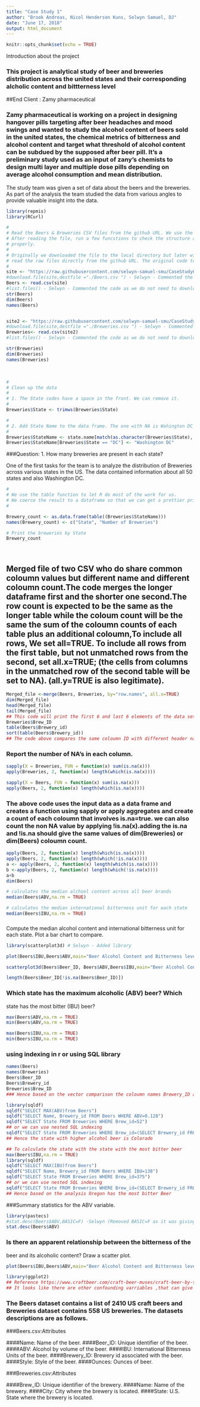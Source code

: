 ---
title: "Case Study 1"
author: "Brook Andreas, Nicol Henderson Kuns, Selwyn Samuel, DJ"
date: "June 17, 2018"
output: html_document
---

```{r setup, include=FALSE}
knitr::opts_chunk$set(echo = TRUE)

```
Introduction about the project 

### This project is analytical study of beer and breweries distribution across the united states and their corresponding alcholic content and bittterness level 

##End Client : Zamy pharmaceutical

### Zamy pharmaceutical is working on a project in designing hangover pills targeting after beer headaches and mood swings and wanted to study the alcohol content of beers sold in the united states, the chemical metrics of bitterness and alcohol content and target what threshold of alcohol content can be subdued by the supposed after beer pill. It's a preliminary study used as an input of zany's chemists to design multi layer and multiple dose pills depending on average alcohol consumption and mean distribution.

The study team was given a set of data about the beers and the breweries. As part of the analysis the team studied the data from various angles to provide valuable insight into the data.


```{r }
library(repmis)
library(RCurl)

#
# Read the Beers & Breweries CSV files from the github URL. We use the RAW URL to read the CSV file's content properly.
# After reading the file, run a few funcstions to check the structure and data content to verify if we read the files 
# properly.
#
# Originally we downloaded the file to the local directory but later with the help of Prof. Santerre we were able to 
# read the raw files directly from the github URL. The original code to download to local directory is commented out.
# 
site <- "https://raw.githubusercontent.com/selwyn-samuel-smu/CaseStudy01/master/Beers.csv"
#download.file(site,destfile ="./Beers.csv ") - Selwyn - Commented the code as we do not need to download to local disk
Beers <- read.csv(site)
#list.files() - Selwyn - Commented the code as we do not need to download the file to local disk
str(Beers)
dim(Beers)
names(Beers)


site2 <- "https://raw.githubusercontent.com/selwyn-samuel-smu/CaseStudy01/master/Breweries.csv"
#download.file(site,destfile ="./Breweries.csv ") - Selwyn - Commented the code as we do not need to download the file to local disk
Breweries<- read.csv(site2)
#list.files() - Selwyn - Commented the code as we do not need to download the file to local disk

str(Breweries)
dim(Breweries)
names(Breweries)
```
$~$

```{r}

#
# Clean up the data
#
# 1. The State codes have a space in the front. We can remove it.
#
Breweries$State <- trimws(Breweries$State)

#
# 2. Add State Name to the data frame. The one with NA is Wahington DC
#
Breweries$StateName <- state.name[match(as.character(Breweries$State), state.abb)]
Breweries$StateName[Breweries$State == "DC"] <- "Washington DC"

```

###Question: 1. How many breweries are present in each state?

One of the first tasks for the team is to analyze the distribution of Breweries across various states in the US. The data contained information about all 50 states and also Washington DC. 

```{r}

#
# We use the table function to let R do most of the work for us.
# We coerce the result to a dataframe so that we can get a prettier print by state.
#

Brewery_count <- as.data.frame(table((Breweries$StateName)))
names(Brewery_count) <- c("State", "Number of Breweries")

# Print the breweries by State
Brewery_count

```

$~$

## Merged file of two CSV who do share common coloumn values but different name and different coloumn count.The code merges the longer dataframe first and the shorter one second.The row count is expected to be the same as the longer table while the coloum count will be the same the sum of the coloumn counts of each table plus an additional coloumn,To include all rows, We set all=TRUE. To include all rows from the first table, but not unmatched rows from the second, set all.x=TRUE; (the cells from columns in the unmatched row of the second table will be set to NA). (all.y=TRUE is also legitimate).

```{r}
Merged_file <-merge(Beers, Breweries, by="row.names", all.x=TRUE)
dim(Merged_file)
head(Merged_file)
tail(Merged_file)
## This code will print the first 6 and last 6 elements of the data set 
Breweries$Brew_ID
table(Beers$Brewery_id)
sort(table(Beers$Brewery_id))
## The code above compares the same coloumn ID with different header names 
```


### Report the number of NA's in each column.
```{r}
sapply(X = Breweries, FUN = function(x) sum(is.na(x)))
apply(Breweries, 2, function(x) length(which(is.na(x))))

sapply(X = Beers, FUN = function(x) sum(is.na(x)))
apply(Beers, 2, function(x) length(which(is.na(x))))
```
### The above  code uses the input data as a data frame and creates a function using sapply or apply aggregates and create a count of each coloumn that involves is.na=true. we can also count the non NA value by applying !is.na(x).adding the is.na and !is.na  should give the same values of dim(Breweries) or dim(Beers) coloumn count.
```{r}
apply(Beers, 2, function(x) length(which(is.na(x))))
apply(Beers, 2, function(x) length(which(!is.na(x))))
a <- apply(Beers, 2, function(x) length(which(is.na(x))))
b <-apply(Beers, 2, function(x) length(which(!is.na(x))))
a+b
dim(Beers)
```
```{r}
# calculates the median alchool content across all beer brands
median(Beers$ABV,na.rm = TRUE)

# calculates the median international bitterness unit for each state
median(Beers$IBU,na.rm = TRUE)


```
###
Compute the median alcohol content and international
bitterness unit for each state. Plot a bar chart to compare.

```{r}
library(scatterplot3d) # Selwyn - Added library

plot(Beers$IBU,Beers$ABV,main="Beer Alcohol Content and Bitterness level contrast",col="blue", xlim=c(0,150),ylim = c(0,0.13))

scatterplot3d(Beers$Beer_ID, Beers$ABV,Beers$IBU,main="Beer Alcohol Content and Bitterness level contrast",xlab = "Beer_ID", xlim =c(0,2500),ylab = "ABV",ylim=c(0,0.13),zlab = "IBU " ,angle = 55,pch = 16, color="steelblue")

length(Beers$Beer_ID[!is.na(Beers$Beer_ID)])

```
### Which state has the maximum alcoholic (ABV) beer? Which
state has the most bitter (IBU) beer?

```{r}
max(Beers$ABV,na.rm = TRUE)
min(Beers$ABV,na.rm = TRUE)

max(Beers$IBU,na.rm = TRUE)
min(Beers$IBU,na.rm = TRUE)
```
### using indexing in r or using SQL library  
```{r}

names(Beers)
names(Breweries)
Beers$Beer_ID
Beers$Brewery_id
Breweries$Brew_ID
### Hence based on the vector comparison the coloumn names Brewery_ID and Brew_ID are the common coloumns where the data frame merge or join is done

library(sqldf)
sqldf("SELECT MAX(ABV)from Beers")
sqldf("SELECT Name, Brewery_id FROM Beers WHERE ABV=0.128")
sqldf("SELECT State FROM Breweries WHERE Brew_id=52")
## or we can use nested SQL indexing 
sqldf("SELECT State FROM Breweries WHERE Brew_id=(SELECT Brewery_id FROM Beers WHERE ABV=(SELECT MAX(ABV)from Beers))")
## Hence the state with higher alcohol beer is Colorado

## To calculate the state with the state with the most bitter beer 
max(Beers$IBU,na.rm = TRUE)
library(sqldf)
sqldf("SELECT MAX(IBU)from Beers")
sqldf("SELECT Name, Brewery_id FROM Beers WHERE IBU=138")
sqldf("SELECT State FROM Breweries WHERE Brew_id=375")
## or we can use nested SQL indexing 
sqldf("SELECT State FROM Breweries WHERE Brew_id=(SELECT Brewery_id FROM Beers WHERE IBU=(SELECT MAX(IBU)from Beers))")
## Hence based on the analysis Oregon has the most bitter Beer
```

###Summary statistics for the ABV variable.
```{r}
library(pastecs)
#stat.desc(Beers$ABV,BASIC=F) -Selwyn (Removed BASIC=F as it was giving an error "Unused argument")
stat.desc(Beers$ABV)
```
### Is there an apparent relationship between the bitterness of the
beer and its alcoholic content? Draw a scatter plot.

```{r}
plot(Beers$IBU,Beers$ABV,main="Beer Alcohol Content and Bitterness level contrast",col="blue",xlab="IBU", ylab="Alcholic Content per bottle", xlim=c(0,150),ylim = c(0,0.13))

library(ggplot2)
## Reference https://www.craftbeer.com/craft-beer-muses/craft-beer-by-the-numbers
## It looks like there are other confounding varriables ,that can give a complete picture and I dont see a direct correlation between IBU and AbV
```

### The Beers dataset contains a list of 2410 US craft beers and Breweries dataset contains 558 US breweries. The datasets descriptions are as follows.

###Beers.csv:Attributes

####Name: Name of the beer.
####Beer_ID: Unique identifier of the beer.
####ABV: Alcohol by volume of the beer.
####IBU: International Bitterness Units of the beer.
####Brewery_ID: Brewery id associated with the beer.
####Style: Style of the beer.
####Ounces: Ounces of beer.

###Breweries.csv:Attributes

####Brew_ID: Unique identifier of the brewery.
####Name: Name of the brewery.
####City: City where the brewery is located.
####State: U.S. State where the brewery is located.
